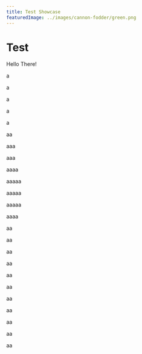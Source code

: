 ```yaml
---
title: Test Showcase
featuredImage: ../images/cannon-fodder/green.png
---
```


# Test

Hello There!

a

a

a

a

a

aa

aaa

aaa

aaaa

aaaaa

aaaaa

aaaaa

aaaa

aa

aa

aa

aa

aa

aa

aa

aa

aa

aa

aa
